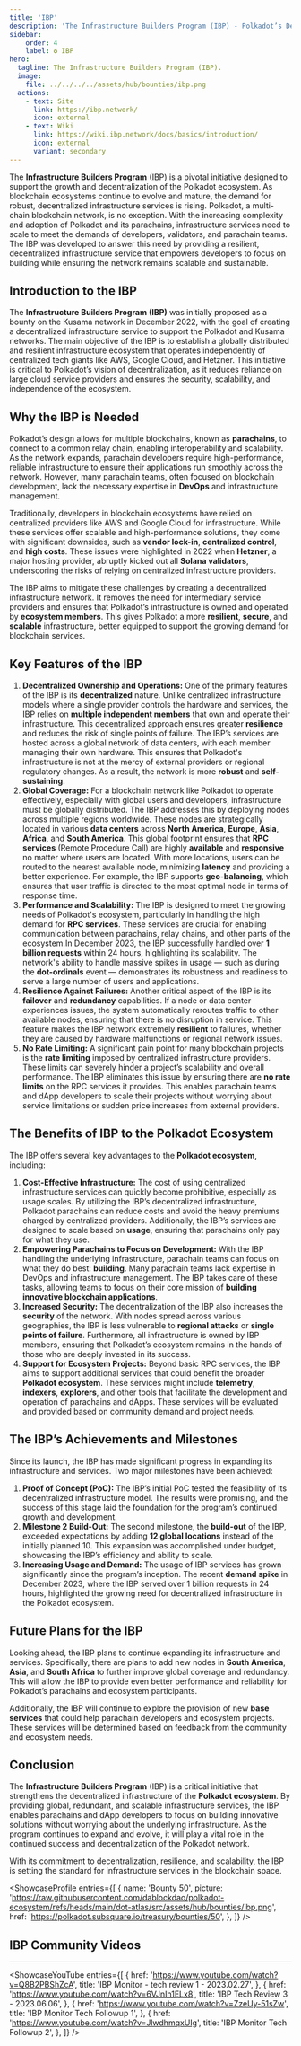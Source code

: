 ```yaml
---
title: 'IBP'
description: 'The Infrastructure Builders Program (IBP) - Polkadot’s Decentralized Infrastructure Initiative'
sidebar:
    order: 4
    label: ✪ IBP
hero:
  tagline: The Infrastructure Builders Program (IBP).
  image: 
    file: ../../../../assets/hub/bounties/ibp.png
  actions:
    - text: Site
      link: https://ibp.network/
      icon: external
    - text: Wiki
      link: https://wiki.ibp.network/docs/basics/introduction/
      icon: external
      variant: secondary
---
```



The **Infrastructure Builders Program** (IBP) is a pivotal initiative designed to support the growth and decentralization of the Polkadot ecosystem. As blockchain ecosystems continue to evolve and mature, the demand for robust, decentralized infrastructure services is rising. Polkadot, a multi-chain blockchain network, is no exception. With the increasing complexity and adoption of Polkadot and its parachains, infrastructure services need to scale to meet the demands of developers, validators, and parachain teams. The IBP was developed to answer this need by providing a resilient, decentralized infrastructure service that empowers developers to focus on building while ensuring the network remains scalable and sustainable.

## Introduction to the IBP
The **Infrastructure Builders Program (IBP)** was initially proposed as a bounty on the Kusama network in December 2022, with the goal of creating a decentralized infrastructure service to support the Polkadot and Kusama networks. The main objective of the IBP is to establish a globally distributed and resilient infrastructure ecosystem that operates independently of centralized tech giants like AWS, Google Cloud, and Hetzner. This initiative is critical to Polkadot’s vision of decentralization, as it reduces reliance on large cloud service providers and ensures the security, scalability, and independence of the ecosystem.

## Why the IBP is Needed
Polkadot’s design allows for multiple blockchains, known as **parachains**, to connect to a common relay chain, enabling interoperability and scalability. As the network expands, parachain developers require high-performance, reliable infrastructure to ensure their applications run smoothly across the network. However, many parachain teams, often focused on blockchain development, lack the necessary expertise in **DevOps** and infrastructure management.

Traditionally, developers in blockchain ecosystems have relied on centralized providers like AWS and Google Cloud for infrastructure. While these services offer scalable and high-performance solutions, they come with significant downsides, such as **vendor lock-in**, **centralized control**, and **high costs**. These issues were highlighted in 2022 when **Hetzner**, a major hosting provider, abruptly kicked out all **Solana validators**, underscoring the risks of relying on centralized infrastructure providers.

The IBP aims to mitigate these challenges by creating a decentralized infrastructure network. It removes the need for intermediary service providers and ensures that Polkadot’s infrastructure is owned and operated by **ecosystem members**. This gives Polkadot a more **resilient**, **secure**, and **scalable** infrastructure, better equipped to support the growing demand for blockchain services.

## Key Features of the IBP
1. **Decentralized Ownership and Operations:** One of the primary features of the IBP is its **decentralized** nature. Unlike centralized infrastructure models where a single provider controls the hardware and services, the IBP relies on **multiple independent members** that own and operate their infrastructure. This decentralized approach ensures greater **resilience** and reduces the risk of single points of failure. The IBP’s services are hosted across a global network of data centers, with each member managing their own hardware. This ensures that Polkadot's infrastructure is not at the mercy of external providers or regional regulatory changes. As a result, the network is more **robust** and **self-sustaining**.
2. **Global Coverage:** For a blockchain network like Polkadot to operate effectively, especially with global users and developers, infrastructure must be globally distributed. The IBP addresses this by deploying nodes across multiple regions worldwide. These nodes are strategically located in various **data centers** across **North America**, **Europe**, **Asia**, **Africa**, and **South America**. This global footprint ensures that **RPC services** (Remote Procedure Call) are highly **available** and **responsive** no matter where users are located.
With more locations, users can be routed to the nearest available node, minimizing **latency** and providing a better experience. For example, the IBP supports **geo-balancing**, which ensures that user traffic is directed to the most optimal node in terms of response time.
3. **Performance and Scalability:** The IBP is designed to meet the growing needs of Polkadot's ecosystem, particularly in handling the high demand for **RPC services**. These services are crucial for enabling communication between parachains, relay chains, and other parts of the ecosystem.In December 2023, the IBP successfully handled over **1 billion requests** within 24 hours, highlighting its scalability. The network's ability to handle massive spikes in usage — such as during the **dot-ordinals** event — demonstrates its robustness and readiness to serve a large number of users and applications.
4. **Resilience Against Failures:** Another critical aspect of the IBP is its **failover** and **redundancy** capabilities. If a node or data center experiences issues, the system automatically reroutes traffic to other available nodes, ensuring that there is no disruption in service. This feature makes the IBP network extremely **resilient** to failures, whether they are caused by hardware malfunctions or regional network issues.
5. **No Rate Limiting:** A significant pain point for many blockchain projects is the **rate limiting** imposed by centralized infrastructure providers. These limits can severely hinder a project’s scalability and overall performance. The IBP eliminates this issue by ensuring there are **no rate limits** on the RPC services it provides. This enables parachain teams and dApp developers to scale their projects without worrying about service limitations or sudden price increases from external providers.

## The Benefits of IBP to the Polkadot Ecosystem
The IBP offers several key advantages to the **Polkadot ecosystem**, including:
1. **Cost-Effective Infrastructure:** The cost of using centralized infrastructure services can quickly become prohibitive, especially as usage scales. By utilizing the IBP’s decentralized infrastructure, Polkadot parachains can reduce costs and avoid the heavy premiums charged by centralized providers. Additionally, the IBP’s services are designed to scale based on **usage**, ensuring that parachains only pay for what they use.
2. **Empowering Parachains to Focus on Development:** With the IBP handling the underlying infrastructure, parachain teams can focus on what they do best: **building**. Many parachain teams lack expertise in DevOps and infrastructure management. The IBP takes care of these tasks, allowing teams to focus on their core mission of **building innovative blockchain applications**.
3. **Increased Security:** The decentralization of the IBP also increases the **security** of the network. With nodes spread across various geographies, the IBP is less vulnerable to **regional attacks** or **single points of failure**. Furthermore, all infrastructure is owned by IBP members, ensuring that Polkadot’s ecosystem remains in the hands of those who are deeply invested in its success.
4. **Support for Ecosystem Projects:** Beyond basic RPC services, the IBP aims to support additional services that could benefit the broader **Polkadot ecosystem**. These services might include **telemetry**, **indexers**, **explorers**, and other tools that facilitate the development and operation of parachains and dApps. These services will be evaluated and provided based on community demand and project needs.

## The IBP’s Achievements and Milestones
Since its launch, the IBP has made significant progress in expanding its infrastructure and services. Two major milestones have been achieved:
1. **Proof of Concept (PoC):** The IBP’s initial PoC tested the feasibility of its decentralized infrastructure model. The results were promising, and the success of this stage laid the foundation for the program’s continued growth and development.
2. **Milestone 2 Build-Out:** The second milestone, the **build-out** of the IBP, exceeded expectations by adding **12 global locations** instead of the initially planned 10. This expansion was accomplished under budget, showcasing the IBP’s efficiency and ability to scale.
3. **Increasing Usage and Demand:** The usage of IBP services has grown significantly since the program’s inception. The recent **demand spike** in December 2023, where the IBP served over 1 billion requests in 24 hours, highlighted the growing need for decentralized infrastructure in the Polkadot ecosystem. 

## Future Plans for the IBP
Looking ahead, the IBP plans to continue expanding its infrastructure and services. Specifically, there are plans to add new nodes in **South America**, **Asia**, and **South Africa** to further improve global coverage and redundancy. This will allow the IBP to provide even better performance and reliability for Polkadot’s parachains and ecosystem participants.

Additionally, the IBP will continue to explore the provision of new **base services** that could help parachain developers and ecosystem projects. These services will be determined based on feedback from the community and ecosystem needs.

## Conclusion
The **Infrastructure Builders Program** (IBP) is a critical initiative that strengthens the decentralized infrastructure of the **Polkadot ecosystem**. By providing global, redundant, and scalable infrastructure services, the IBP enables parachains and dApp developers to focus on building innovative solutions without worrying about the underlying infrastructure. As the program continues to expand and evolve, it will play a vital role in the continued success and decentralization of the Polkadot network.

With its commitment to decentralization, resilience, and scalability, the IBP is setting the standard for infrastructure services in the blockchain space.

<ShowcaseProfile
  entries={[
    {
      name: 'Bounty 50',
      picture: 'https://raw.githubusercontent.com/dablockdao/polkadot-ecosystem/refs/heads/main/dot-atlas/src/assets/hub/bounties/ibp.png',
      href: 'https://polkadot.subsquare.io/treasury/bounties/50',
    },
  ]}
/>

## IBP Community Videos
------------
<ShowcaseYouTube
  entries={[
       {
      href: 'https://www.youtube.com/watch?v=Q8B2PBShZcA',
      title: 'IBP Monitor - tech review 1 - 2023.02.27',
          },
      {
      href: 'https://www.youtube.com/watch?v=6VJnIh1ELx8',
      title: 'IBP Tech Review 3 - 2023.06.06',
          },
                        {
      href: 'https://www.youtube.com/watch?v=ZzeUy-51sZw',
      title: 'IBP Monitor Tech Followup 1',
          },
              {
      href: 'https://www.youtube.com/watch?v=JlwdhmqxUIg',
      title: 'IBP Monitor Tech Followup 2',
          },
  ]} />